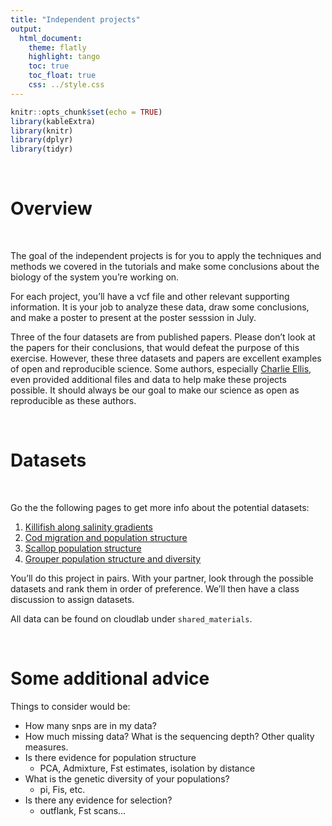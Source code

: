```yaml
---
title: "Independent projects"
output:
  html_document:
    theme: flatly
    highlight: tango
    toc: true
    toc_float: true
    css: ../style.css
---
```


```r
knitr::opts_chunk$set(echo = TRUE)
library(kableExtra)
library(knitr)
library(dplyr)
library(tidyr)  
```

<br>

# Overview

<br>

The goal of the independent projects is for you to apply the techniques and methods we covered in the tutorials and make some conclusions about the biology of the system you're working on. 



For each project, you'll have a vcf file and other relevant supporting information. It is your job to analyze these data, draw some conclusions, and make a poster  to present at the poster sesssion in July. 

Three of the four datasets are from published papers. Please don't look at the papers for their conclusions, that would defeat the purpose of this exercise. However, these three datasets and papers are excellent examples of open and reproducible science. Some authors, especially [Charlie Ellis](https://drcharlieellis.wixsite.com/drlobster), even provided additional files and data to help make these projects possible. It should always be our goal to make our science as open as reproducible as these authors. 

<br>

# Datasets

<br>

Go the the following pages to get more info about the potential datasets:

1. [Killifish along salinity gradients](./independent_project_files/dataset1_killifish.html)
2. [Cod migration and population structure](./independent_project_files/dataset2_cod.html)
3. [Scallop population structure](./independent_project_files/dataset3_scallops.html)
4. [Grouper population structure and diversity](./independent_project_files/dataset4_grouper.html)

You'll do this project in pairs. With your partner, look through the possible datasets and rank them in order of preference. We'll then have a class discussion to assign datasets. 

All data can be found on cloudlab under `shared_materials`.

<br>

# Some additional advice

Things to consider would be:

- How many snps are in my data?
- How much missing data? What is the sequencing depth? Other quality measures.
- Is there evidence for population structure
  - PCA, Admixture, Fst estimates, isolation by distance
- What is the genetic diversity of your populations?
  - pi, Fis, etc.
- Is there any evidence for selection?
  - outflank, Fst scans...









